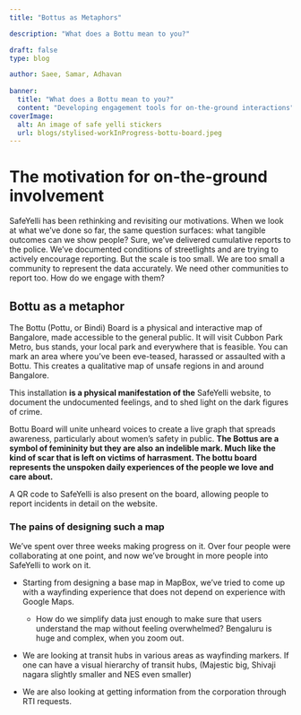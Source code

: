 ```yaml
---
title: "Bottus as Metaphors"

description: "What does a Bottu mean to you?"

draft: false
type: blog

author: Saee, Samar, Adhavan
  
banner:
  title: "What does a Bottu mean to you?"
  content: "Developing engagement tools for on-the-ground interactions"
coverImage:
  alt: An image of safe yelli stickers
  url: blogs/stylised-workInProgress-bottu-board.jpeg
---
```


# The motivation for on-the-ground involvement

SafeYelli has been rethinking and revisiting our motivations. When we look at what we've done so far, the same question surfaces: what tangible outcomes can we show people? Sure, we've delivered cumulative reports to the police. We've documented conditions of streetlights and are trying to actively encourage reporting. But the scale is too small. We are too small a community to represent the data accurately. We need other communities to report too. How do we engage with them?

## Bottu as a metaphor

The Bottu (Pottu, or Bindi) Board is a physical and interactive map of Bangalore, made accessible to the general public. It will visit Cubbon Park Metro, bus stands, your local park and everywhere that is feasible. You can mark an area where you've been eve-teased, harassed or assaulted with a Bottu. This creates a qualitative map of unsafe regions in and around Bangalore.

This installation **is a physical manifestation of the** SafeYelli website, to document the undocumented feelings, and to shed light on the dark figures of crime.

Bottu Board will unite unheard voices to create a live graph that spreads awareness, particularly about women's safety in public. **The Bottus are a symbol of femininity but they are also an indelible mark. Much like the kind of scar that is left on victims of harrasment. The bottu board represents the unspoken daily experiences of the people we love and care about.**

A QR code to SafeYelli is also present on the board, allowing people to report incidents in detail on the website.

### The pains of designing such a map

We've spent over three weeks making progress on it. Over four people were collaborating at one point, and now we've brought in more people into SafeYelli to work on it.

-   Starting from designing a base map in MapBox, we've tried to come up with a wayfinding experience that does not depend on experience with Google Maps.

    -   How do we simplify data just enough to make sure that users understand the map without feeling overwhelmed? Bengaluru is huge and complex, when you zoom out.

-   We are looking at transit hubs in various areas as wayfinding markers. If one can have a visual hierarchy of transit hubs, (Majestic big, Shivaji nagara slightly smaller and NES even smaller)

-   We are also looking at getting information from the corporation through RTI requests.
